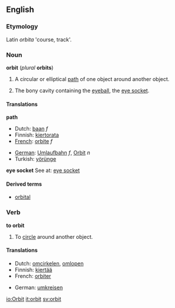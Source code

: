 {{wikipedia}}

==English==
===Etymology===
Latin ''orbita'' 'course, track'.

===Noun===
'''orbit''' (''plural'' '''orbits''')
#A circular or elliptical [[path]] of one object around another object.
# {{anatomy}} The bony cavity containing the [[eyeball]], the [[eye socket]].

====Translations====
'''path'''
{{top}}
*Dutch: [[baan]] ''f''
*Finnish: [[kiertorata]]
*[[French]]: [[orbite]] ''f''
{{mid}}
*[[German]]: [[Umlaufbahn]] ''f'', [[Orbit]] ''n''
*Turkish: [[yörünge]]
{{bottom}}

'''eye socket'''
See at: [[eye socket]]

====Derived terms====
* [[orbital]]

===Verb===
'''to orbit'''

#To [[circle]] around another object.

====Translations====
{{top}}
*Dutch: [[omcirkelen]], [[omlopen]]
*Finnish: [[kiertää]]
*French: [[orbiter]]
{{mid}}
*German: [[umkreisen]]
{{bottom}}

[[io:Orbit]]
[[it:orbit]]
[[sv:orbit]]